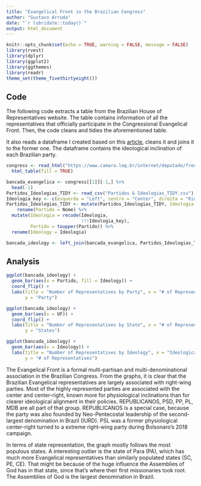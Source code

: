 ```yaml
---
title: "Evangelical Front in the Brazilian Congress"
author: "Gustavo Arruda"
date: "`r lubridate::today()`"
output: html_document
---
```


```r
knitr::opts_chunk$set(echo = TRUE, warning = FALSE, message = FALSE)
library(rvest)
library(dplyr)
library(ggplot2)
library(ggthemes)
library(readr)
theme_set(theme_fivethirtyeight())
```

## Code

The following code extracts a table from the Brazilian House of Representatives website. The table contains information of all the representatives that officially participate in the Congressional Evangelical Front. Then, the code cleans and tidies the aforementioned table.

It also reads a dataframe I created based on this [article](https://congressoemfoco.uol.com.br/legislativo/direita-cresce-e-engole-o-centro-no-congresso-mais-fragmentado-da-historia/), cleans it and joins it to the former one. The dataframe contains the ideological inclination of each Brazilian party.

```r
congress <- read_html("https://www.camara.leg.br/internet/deputado/frenteDetalhe.asp?id=54010") %>%
  html_table(fill = TRUE)

bancada_evangelica <- congress[[1]][-1,] %>%
  head(-1)
Partidos_Ideologias_TIDY <- read_csv("Partidos & Ideologias_TIDY.csv")
Ideologia_key <- c(esquerda = "Left", centro = "Center", direita = "Right")
Partidos_Ideologias_TIDY <- mutate(Partidos_Ideologias_TIDY, Ideologia = ifelse(is.na(Ideologia), "esquerda", Ideologia)) %>%
    rename(Partido = Nome) %>%
  mutate(Ideologia = recode(Ideologia, 
                            !!!Ideologia_key),
         Partido = toupper(Partido)) %>%
  rename(Ideology = Ideologia)

bancada_ideology <- left_join(bancada_evangelica, Partidos_Ideologias_TIDY)
```

## Analysis

```r
ggplot(bancada_ideology) +
  geom_bar(aes(x = Partido, fill = Ideology)) +
  coord_flip() +
  labs(title = "Number of Representatives by Party", x = "# of Representatives",
       y = "Party")

ggplot(bancada_ideology) +
  geom_bar(aes(x = UF)) +
  coord_flip() +
  labs(title = "Number of Representatives by State", x = "# of Representatives",
       y = "States")

ggplot(bancada_ideology) +
  geom_bar(aes(x = Ideology)) +
  labs(title = "Number of Representatives by Ideology", x = "Ideological Alignment",
       y = "# of Representatives")
```

The Evangelical Front is a formal multi-partisan and multi-denominational association in the Brazilian Congress. From the graphs, it is clear that the Brazilian Evangelical representatives are largely associated with right-wing parties. Most of the highly represented parties are associated with the center and center-right, known more for physiological inclinations than for clearer ideological alignment in their policies. REPUBLICANOS, PSD, PP, PL, MDB are all part of that group. REPUBLICANOS is a special case, because the party was also founded by Neo-Pentecostal leadership of the second-largest denomination in Brazil (IURD). PSL was a former physiological center-right turned to a extreme right-wing party during Bolsonaro's 2018 campaign.

In terms of state representation, the graph mostly follows the most populous states. A interesting outlier is the state of Para (PA), which has much more Evangelical representatives than similarly populated states (SC, PE, CE). That might be because of the huge influence the Assemblies of God has in that state, since that's where their first missionaries took root. The Assemblies of God is the largest denomination in Brazil.